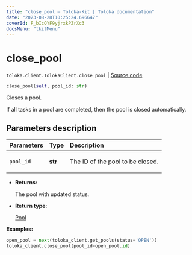 ```yaml
---
title: "close_pool — Toloka-Kit | Toloka documentation"
date: "2023-08-28T10:25:24.696647"
coverId: F_bIcOYF9yjrxkPZrXc3
docsMenu: "tkitMenu"
---
```


# close_pool

`toloka.client.TolokaClient.close_pool` | [Source code](https://github.com/Toloka/toloka-kit/blob/v1.2.1/src/client/__init__.py#L1464)

```python
close_pool(self, pool_id: str)
```

Closes a pool.

If all tasks in a pool are completed, then the pool is closed automatically.

## Parameters description

| Parameters | Type | Description |
| :----------| :----| :-----------|
`pool_id`|**str**|<p>The ID of the pool to be closed.</p>

* **Returns:**

  The pool with updated status.

* **Return type:**

  [Pool](/docs/toloka-kit/reference/toloka.client.pool.Pool)

**Examples:**

```python
open_pool = next(toloka_client.get_pools(status='OPEN'))
toloka_client.close_pool(pool_id=open_pool.id)
```